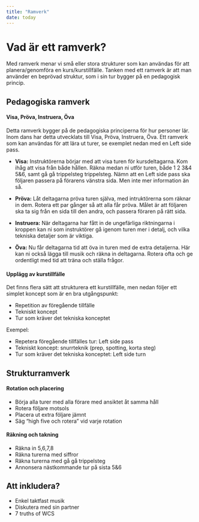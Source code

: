 ---
title: "Ramverk"
date: today
---

# Vad är ett ramverk?

Med ramverk menar vi små eller stora strukturer som kan användas för att planera/genomföra en kurs/kurstillfälle. Tanken med ett ramverk är att man använder en beprövad struktur, som i sin tur bygger på en pedagogisk princip.

## Pedagogiska ramverk

#### Visa, Pröva, Instruera, Öva
Detta ramverk bygger på de pedagogiska principerna för hur personer lär. Inom dans har detta utvecklats till Visa, Pröva, Instruera, Öva. Ett ramverk som kan användas för att lära ut turer, se exemplet nedan med en Left side pass.  
 
- **Visa:** Instruktörerna börjar med att visa turen för kursdeltagarna. Kom ihåg att visa från både hållen. Räkna medan ni utför turen, både 1 2 3&4 5&6, samt gå gå trippelsteg trippelsteg. Nämn att en Left side pass ska följaren passera på förarens vänstra sida. Men inte mer information än så.

- **Pröva:** Låt deltagarna pröva turen själva, med intruktörerna som räknar in dem. Rotera ett par gånger så att alla får pröva. Målet är att följaren ska ta sig från en sida till den andra, och passera föraren på rätt sida.

- **Instruera:**  När deltagarna har fått in de ungefärliga riktningarna i kroppen kan ni som instruktörer gå igenom turen mer i detalj, och vilka tekniska detaljer som är viktiga.

- **Öva:** Nu får deltagarna tid att öva in turen med de extra detaljerna. Här kan ni också lägga till musik och räkna in deltagarna. Rotera ofta och ge ordentligt med tid att träna och ställa frågor.

#### Upplägg av kurstillfälle
Det finns flera sätt att strukturera ett kurstillfälle, men nedan följer ett simplet koncept som är en bra utgångspunkt:

- Repetition av föregående tillfälle
- Tekniskt koncept
- Tur som kräver det tekniska konceptet

Exempel:  

- Repetera föregående tillfälles tur: Left side pass
- Tekniskt koncept: snurrteknik (prep, spotting, korta steg)
- Tur som kräver det tekniska konceptet: Left side turn


## Strukturramverk

#### Rotation och placering

- Börja alla turer med alla förare med ansiktet åt samma håll
- Rotera följare motsols
- Placera ut extra följare jämnt
- Säg "high five och rotera" vid varje rotation

#### Räkning och takning

- Räkna in 5,6,7,8
- Räkna turerna med siffror
- Räkna turerna med gå gå trippelsteg
- Annonsera nästkommande tur på sista 5&6

## Att inkludera?

- Enkel taktfast musik
- Diskutera med sin partner
- 7 truths of WCS